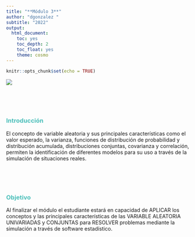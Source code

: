 ```yaml
---
title: "**Módulo 3**"
author: "dgonzalez "
subtitle: "2022" 
output:
  html_document:
    toc: yes
    toc_depth: 2
    toc_float: yes
    theme: cosmo
---
```


```r
knitr::opts_chunk$set(echo = TRUE)
```

![](img/baner3.png)

<br/><br/><br/>

### <span style="color:#4CBFBA">**Introducción**</span>

El concepto de variable  aleatoria  y sus principales características como el  valor esperado, la varianza, funciones de  distribución de  probabilidad y distribución  acumulada, distribuciones conjuntas, covarianza y correlación, permiten la identificación de diferentes modelos para su  uso a través de la simulación de situaciones reales. 

<br/><br/><br/>

### <span style="color:#4CBFBA">**Objetivo**</span>

Al finalizar el módulo el estudiante estará en capacidad de APLICAR los conceptos y las principales características  de las VARIABLE ALEATORIA UNIVARIADAS y CONJUNTAS para RESOLVER problemas mediante la simulación a través de software estadístico.

